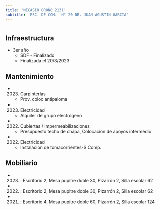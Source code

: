 ```yaml
---
title: 'NICASIO OROÑO 2131'
subtitle: 'ESC. DE COM.  N° 20 DR. JUAN AGUSTIN GARCIA'
---
```


#
## Infraestructura

* 3er año 
    + SDF - Finalizado 
    + Finalizada el 20/3/2023 






## Mantenimiento

*  (2023) Carpinterías 
    + Prov. coloc antipaloma

*  (2023) Electricidad 
    + Alquiler de grupo electrógeno

*  (2022) Cubiertas / Impermeabilizaciones 
    + Presupuesto techo de chapa, Colocacion de apoyos intermedio

*  (2022) Electricidad 
    + Instalacion de tomacorrientes-S Comp.





## Mobiliario

*  (2023) : Escritorio 2, Mesa pupitre doble 30, Pizarrón 2, Silla escolar 62 

*  (2022) : Escritorio 2, Mesa pupitre doble 30, Pizarrón 2, Silla escolar 62 

*  (2021) : Escritorio 4, Mesa pupitre doble 60, Pizarrón 2, Silla escolar 124 



